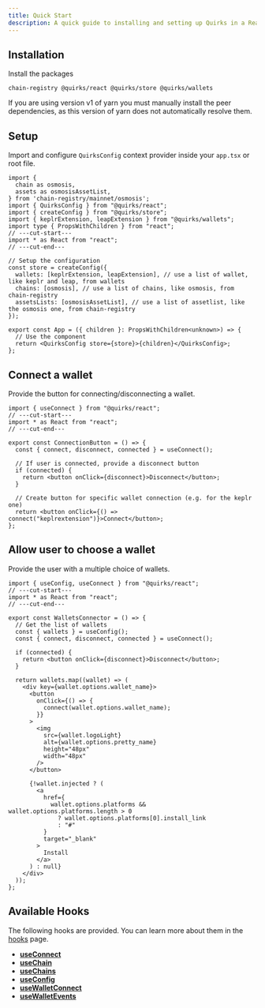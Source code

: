 ```yaml
---
title: Quick Start
description: A quick guide to installing and setting up Quirks in a React application.
---
```


## Installation

Install the packages

```package-install
chain-registry @quirks/react @quirks/store @quirks/wallets
```

<Callout type="warn">
  If you are using version v1 of yarn you must manually install the peer
  dependencies, as this version of yarn does not automatically resolve them.
</Callout>

## Setup

Import and configure `QuirksConfig` context provider inside your `app.tsx` or
root file.

```tsx twoslash
import {
  chain as osmosis,
  assets as osmosisAssetList,
} from 'chain-registry/mainnet/osmosis';
import { QuirksConfig } from "@quirks/react";
import { createConfig } from "@quirks/store";
import { keplrExtension, leapExtension } from "@quirks/wallets";
import type { PropsWithChildren } from "react";
// ---cut-start---
import * as React from "react";
// ---cut-end---

// Setup the configuration
const store = createConfig({
  wallets: [keplrExtension, leapExtension], // use a list of wallet, like keplr and leap, from wallets
  chains: [osmosis], // use a list of chains, like osmosis, from chain-registry
  assetsLists: [osmosisAssetList], // use a list of assetlist, like the osmosis one, from chain-registry
});

export const App = ({ children }: PropsWithChildren<unknown>) => {
  // Use the component
  return <QuirksConfig store={store}>{children}</QuirksConfig>;
};
```

## Connect a wallet

Provide the button for connecting/disconnecting a wallet.

```tsx twoslash
import { useConnect } from "@quirks/react";
// ---cut-start---
import * as React from "react";
// ---cut-end---

export const ConnectionButton = () => {
  const { connect, disconnect, connected } = useConnect();

  // If user is connected, provide a disconnect button
  if (connected) {
    return <button onClick={disconnect}>Disconnect</button>;
  }

  // Create button for specific wallet connection (e.g. for the keplr one)
  return <button onClick={() => connect("keplrextension")}>Connect</button>;
};
```

## Allow user to choose a wallet

Provide the user with a multiple choice of wallets.

```tsx twoslash
import { useConfig, useConnect } from "@quirks/react";
// ---cut-start---
import * as React from "react";
// ---cut-end---

export const WalletsConnector = () => {
  // Get the list of wallets
  const { wallets } = useConfig();
  const { connect, disconnect, connected } = useConnect();

  if (connected) {
    return <button onClick={disconnect}>Disconnect</button>;
  }

  return wallets.map((wallet) => (
    <div key={wallet.options.wallet_name}>
      <button
        onClick={() => {
          connect(wallet.options.wallet_name);
        }}
      >
        <img
          src={wallet.logoLight}
          alt={wallet.options.pretty_name}
          height="48px"
          width="48px"
        />
      </button>

      {!wallet.injected ? (
        <a
          href={
            wallet.options.platforms && wallet.options.platforms.length > 0
              ? wallet.options.platforms[0].install_link
              : "#"
          }
          target="_blank"
        >
          Install
        </a>
      ) : null}
    </div>
  ));
};
```

## Available Hooks

The following hooks are provided. You can learn more about them in the
[hooks](./hooks) page.

- **[useConnect](./hooks#useconnect)**
- **[useChain](./hooks#usechain)**
- **[useChains](./hooks#usechains)**
- **[useConfig](./hooks#useconfig)**
- **[useWalletConnect](./hooks#usewalletconnect)**
- **[useWalletEvents](./hooks#usewalletevents)**
